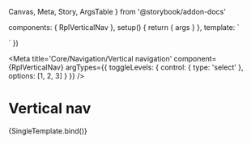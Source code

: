   Canvas,
  Meta,
  Story,
  ArgsTable
} from '@storybook/addon-docs'

  components: { RplVerticalNav },
  setup() {
    return { args }
  },
  template: `
  <div class="rpl-storybook__page rpl-grid">
    <div class="rpl-col-12 rpl-col-4-m">
      <RplVerticalNav v-bind="args" />
    </div>
  </div>
  `
})

<Meta
  title='Core/Navigation/Vertical navigation'
  component={RplVerticalNav}
  argTypes={{
    toggleLevels: {
      control: { type: 'select' },
      options: [1, 2, 3]
    }
  }}
/>

# Vertical nav

<ArgsTable of={RplVerticalNav} />

<Canvas>
  <Story
    name='Vertical navigation'
    play={a11yStoryCheck}
    args={{
      title: 'Section name',
      items: RplVerticalNavItems
    }}
  >
    {SingleTemplate.bind()}
  </Story>
</Canvas>
